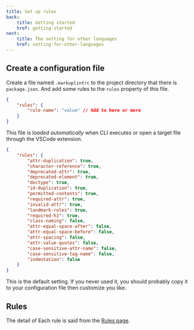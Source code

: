 ```yaml
---
title: Set up rules
back:
    title: Getting started
    href: getting-started
next:
    title: The setting for other languages
    href: setting-for-other-languages
---
```


## Create a configuration file

Create a file named `.markuplintrc` to the project directory that there is `package.json`. And add some rules to the `rules` property of this file.

```json
{
	"rules": {
		"rule-name": "value" // Add to here or more
	}
}
```

This file is _loaded automatically_ when CLI executes or open a target file through the VSCode extension.

```json
{
	"rules": {
		"attr-duplication": true,
		"character-reference": true,
		"deprecated-attr": true,
		"deprecated-element": true,
		"doctype": true,
		"id-duplication": true,
		"permitted-contents": true,
		"required-attr": true,
		"invalid-attr": true,
		"landmark-roles": true,
		"required-h1": true,
		"class-naming": false,
		"attr-equal-space-after": false,
		"attr-equal-space-before": false,
		"attr-spacing": false,
		"attr-value-quotes": false,
		"case-sensitive-attr-name": false,
		"case-sensitive-tag-name": false,
		"indentation": false
	}
}
```

This is the default setting. If you never used it, you should probably copy it to your configuration file then customize you like.

## Rules

The detail of Each rule is said from the [Rules page](/rules).
